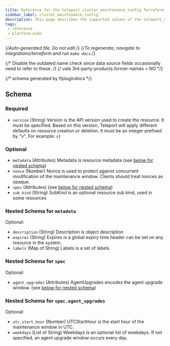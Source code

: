 ```yaml
---
title: Reference for the teleport_cluster_maintenance_config Terraform data-source
sidebar_label: cluster_maintenance_config
description: This page describes the supported values of the teleport_cluster_maintenance_config data-source of the Teleport Terraform provider.
tags:
 - reference
 - platform-wide
---
```


{/*Auto-generated file. Do not edit.*/}
{/*To regenerate, navigate to integrations/terraform and run `make docs`.*/}

{/* Disable the outdated name check since data source fields occasionally need
to refer to these. */}
{/* vale 3rd-party-products.former-names = NO */}





{/*  schema generated by tfplugindocs */}
## Schema

### Required

- `version` (String) Version is the API version used to create the resource. It must be specified. Based on this version, Teleport will apply different defaults on resource creation or deletion. It must be an integer prefixed by "v". For example: `v1`

### Optional

- `metadata` (Attributes) Metadata is resource metadata (see [below for nested schema](#nested-schema-for-metadata))
- `nonce` (Number) Nonce is used to protect against concurrent modification of the maintenance window. Clients should treat nonces as opaque.
- `spec` (Attributes) (see [below for nested schema](#nested-schema-for-spec))
- `sub_kind` (String) SubKind is an optional resource sub kind, used in some resources

### Nested Schema for `metadata`

Optional:

- `description` (String) Description is object description
- `expires` (String) Expires is a global expiry time header can be set on any resource in the system.
- `labels` (Map of String) Labels is a set of labels


### Nested Schema for `spec`

Optional:

- `agent_upgrades` (Attributes) AgentUpgrades encodes the agent upgrade window. (see [below for nested schema](#nested-schema-for-specagent_upgrades))

### Nested Schema for `spec.agent_upgrades`

Optional:

- `utc_start_hour` (Number) UTCStartHour is the start hour of the maintenance window in UTC.
- `weekdays` (List of String) Weekdays is an optional list of weekdays. If not specified, an agent upgrade window occurs every day.

